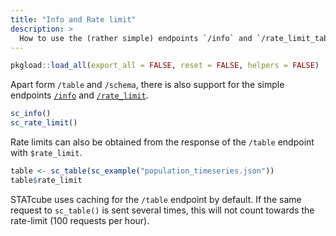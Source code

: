 ```yaml
---
title: "Info and Rate limit"
description: >
  How to use the (rather simple) endpoints `/info` and `/rate_limit_table`
---
```


```r
pkgload::load_all(export_all = FALSE, reset = FALSE, helpers = FALSE) 
```

Apart form `/table` and `/schema`, there is also support for the simple
endpoints [`/info`] and [`/rate_limit`].

```r
sc_info()
sc_rate_limit()
```

Rate limits can also be obtained from the response of the `/table` endpoint
with `$rate_limit`.

```r
table <- sc_table(sc_example("population_timeseries.json"))
table$rate_limit
```

STATcube uses caching for the `/table` endpoint by default. If the same
request to `sc_table()` is sent several times, this will not count
towards the rate-limit (100 requests per hour).

[`/info`]: https://docs.wingarc.com.au/superstar/latest/open-data-api/open-data-api-reference/info-endpoint
[`/rate_limit`]: https://docs.wingarc.com.au/superstar/latest/open-data-api/open-data-api-reference/rate-limit
